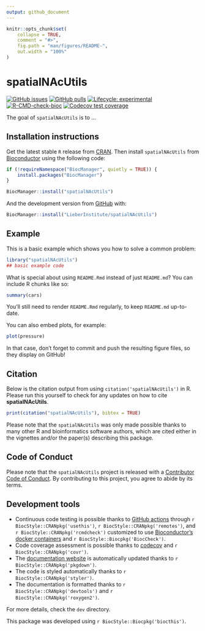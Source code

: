 ```yaml
---
output: github_document
---
```


<!-- README.md is generated from README.Rmd. Please edit that file -->

```r
knitr::opts_chunk$set(
    collapse = TRUE,
    comment = "#>",
    fig.path = "man/figures/README-",
    out.width = "100%"
)
```

# spatialNAcUtils

<!-- badges: start -->
[![GitHub issues](https://img.shields.io/github/issues/LieberInstitute/spatialNAcUtils)](https://github.com/LieberInstitute/spatialNAcUtils/issues)
[![GitHub pulls](https://img.shields.io/github/issues-pr/LieberInstitute/spatialNAcUtils)](https://github.com/LieberInstitute/spatialNAcUtils/pulls)
[![Lifecycle: experimental](https://img.shields.io/badge/lifecycle-experimental-orange.svg)](https://lifecycle.r-lib.org/articles/stages.html#experimental)
[![R-CMD-check-bioc](https://github.com/LieberInstitute/spatialNAcUtils/actions/workflows/R-CMD-check-bioc.yaml/badge.svg)](https://github.com/LieberInstitute/spatialNAcUtils/actions/workflows/R-CMD-check-bioc.yaml)
[![Codecov test coverage](https://codecov.io/gh/LieberInstitute/spatialNAcUtils/branch/devel/graph/badge.svg)](https://app.codecov.io/gh/LieberInstitute/spatialNAcUtils?branch=devel)
<!-- badges: end -->

The goal of `spatialNAcUtils` is to ...

## Installation instructions

Get the latest stable `R` release from [CRAN](http://cran.r-project.org/). Then install `spatialNAcUtils` from [Bioconductor](http://bioconductor.org/) using the following code:

```r
if (!requireNamespace("BiocManager", quietly = TRUE)) {
    install.packages("BiocManager")
}

BiocManager::install("spatialNAcUtils")
```

And the development version from [GitHub](https://github.com/LieberInstitute/spatialNAcUtils) with:

```r
BiocManager::install("LieberInstitute/spatialNAcUtils")
```
## Example

This is a basic example which shows you how to solve a common problem:

```r
library("spatialNAcUtils")
## basic example code
```

What is special about using `README.Rmd` instead of just `README.md`? You can include R chunks like so:

```r
summary(cars)
```

You'll still need to render `README.Rmd` regularly, to keep `README.md` up-to-date.

You can also embed plots, for example:

```r
plot(pressure)
```

In that case, don't forget to commit and push the resulting figure files, so they display on GitHub!

## Citation

Below is the citation output from using `citation('spatialNAcUtils')` in R. Please
run this yourself to check for any updates on how to cite __spatialNAcUtils__.

```r
print(citation("spatialNAcUtils"), bibtex = TRUE)
```

Please note that the `spatialNAcUtils` was only made possible thanks to many other R and bioinformatics software authors, which are cited either in the vignettes and/or the paper(s) describing this package.

## Code of Conduct

Please note that the `spatialNAcUtils` project is released with a [Contributor Code of Conduct](http://bioconductor.org/about/code-of-conduct/). By contributing to this project, you agree to abide by its terms.

## Development tools

* Continuous code testing is possible thanks to [GitHub actions](https://www.tidyverse.org/blog/2020/04/usethis-1-6-0/)  through `r BiocStyle::CRANpkg('usethis')`, `r BiocStyle::CRANpkg('remotes')`, and `r BiocStyle::CRANpkg('rcmdcheck')` customized to use [Bioconductor's docker containers](https://www.bioconductor.org/help/docker/) and `r BiocStyle::Biocpkg('BiocCheck')`.
* Code coverage assessment is possible thanks to [codecov](https://codecov.io/gh) and `r BiocStyle::CRANpkg('covr')`.
* The [documentation website](http://LieberInstitute.github.io/spatialNAcUtils) is automatically updated thanks to `r BiocStyle::CRANpkg('pkgdown')`.
* The code is styled automatically thanks to `r BiocStyle::CRANpkg('styler')`.
* The documentation is formatted thanks to `r BiocStyle::CRANpkg('devtools')` and `r BiocStyle::CRANpkg('roxygen2')`.

For more details, check the `dev` directory.

This package was developed using `r BiocStyle::Biocpkg('biocthis')`.


